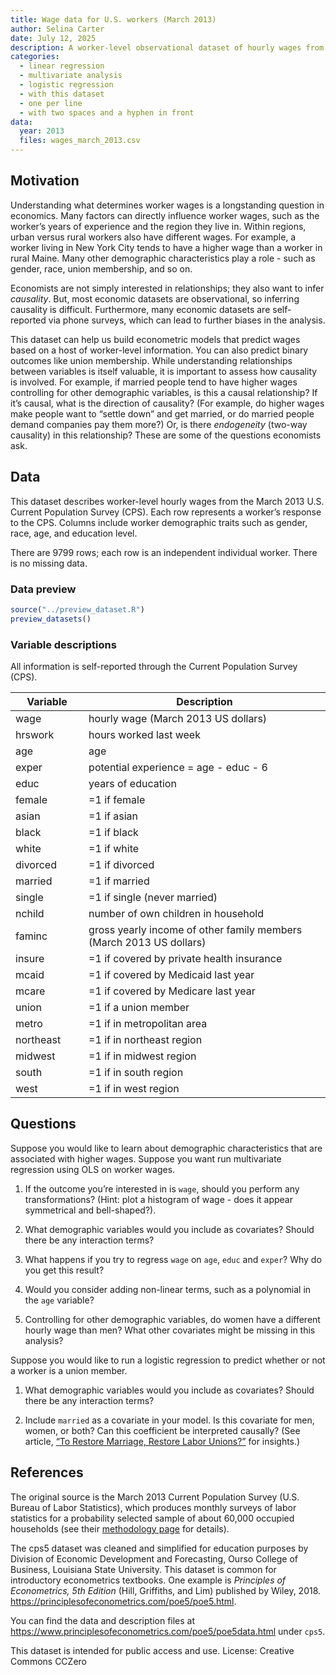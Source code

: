 ---
title: Wage data for U.S. workers (March 2013)
author: Selina Carter
date: July 12, 2025
description: A worker-level observational dataset of hourly wages from the March 2013 U.S. Current Population Survey, including worker demographic traits such as gender, race, age, and education level. This dataset is useful for multivariate regression to understand how hourly wages relate to worker traits. You can also predict categories via logistic regression.
categories:
  - linear regression
  - multivariate analysis
  - logistic regression
  - with this dataset
  - one per line
  - with two spaces and a hyphen in front
data:
  year: 2013
  files: wages_march_2013.csv
---

## Motivation

Understanding what determines worker wages is a longstanding question in economics. Many factors can directly influence worker wages, such as the worker's years of experience and the region they live in. Within regions, urban versus rural workers also have different wages. For example, a worker living in New York City tends to have a higher wage than a worker in rural Maine. Many other demographic characteristics play a role - such as gender, race, union membership, and so on.

Economists are not simply interested in relationships; they also want to infer *causality*. But, most economic datasets are observational, so inferring causality is difficult. Furthermore, many economic datasets are self-reported via phone surveys, which can lead to further biases in the analysis.

This dataset can help us build econometric models that predict wages based on a host of worker-level information. You can also predict binary outcomes like union membership. While understanding relationships between variables is itself valuable, it is important to assess how causality is involved. For example, if married people tend to have higher wages controlling for other demographic variables, is this a causal relationship? If it's causal, what is the direction of causality? (For example, do higher wages make people want to "settle down" and get married, or do married people demand companies pay them more?) Or, is there *endogeneity* (two-way causality) in this relationship? These are some of the questions economists ask.


## Data


This dataset describes worker-level hourly wages from the March 2013 U.S. Current Population Survey (CPS). Each row represents a worker's response to the CPS. Columns include worker demographic traits such as gender, race, age, and education level. 

There are 9799 rows; each row is an independent individual worker. There is no missing data.



### Data preview

```{r, echo=FALSE, results="asis"}
source("../preview_dataset.R")
preview_datasets()
```

### Variable descriptions

All information is self-reported through the Current Population Survey (CPS).

| Variable | Description |
|----|-------------|
| wage | hourly wage (March 2013 US dollars) |
| hrswork | hours worked last week |
| age | age |
| exper | potential experience = age - educ - 6 |
| educ | years of education |
| female | =1 if female |
| asian | =1 if asian |
| black | =1 if black |
| white | =1 if white |
| divorced | =1 if divorced |
| married | =1 if married |
| single | =1 if single (never married) |
| nchild | number of own children in household |
| faminc | gross yearly income of other family members (March 2013 US dollars) |
| insure | =1 if covered by private health insurance |
| mcaid | =1 if covered by Medicaid last year |
| mcare | =1 if covered by Medicare last year |
| union | =1 if a union member |
| metro | =1 if in metropolitan area |
| northeast | =1 if in northeast region |
| midwest | =1 if in midwest region |
| south | =1 if in south region |
| west | =1 if in west region |




## Questions

Suppose you would like to learn about demographic characteristics that are associated with higher wages. Suppose you want run multivariate regression using OLS on worker wages.

1. If the outcome you're interested in is `wage`, should you perform any transformations? (Hint: plot a histogram of wage - does it appear symmetrical and bell-shaped?).

2. What demographic variables would you include as covariates? Should there be any interaction terms?

3. What happens if you try to regress `wage` on `age`, `educ` and `exper`? Why do you get this result?

4. Would you consider adding non-linear terms, such as a polynomial in the `age` variable?

5. Controlling for other demographic variables, do women have a different hourly wage than men? What other covariates might be missing in this analysis?



Suppose you would like to run a logistic regression to predict whether or not a worker is a union member.

1. What demographic variables would you include as covariates? Should there be any interaction terms?

2. Include `married` as a covariate in your model. Is this covariate for men, women, or both? Can this coefficient be interpreted causally? (See article, ["To Restore Marriage, Restore Labor Unions?"](https://ifstudies.org/blog/to-restore-marriage-restore-labor-unions/) for insights.)



## References

The original source is the March 2013 Current Population Survey (U.S. Bureau of Labor Statistics), which produces monthly surveys of labor statistics for a probability selected sample of about 60,000 occupied households (see their [methodology page](https://www.census.gov/programs-surveys/cps/technical-documentation/methodology.html) for details). 


The cps5 dataset was cleaned and simplified for education purposes by Division of Economic Development and Forecasting, Ourso College of Business, Louisiana State University. This dataset is common for introductory econometrics textbooks. One example is *Principles of Econometrics, 5th Edition* (Hill, Griffiths, and Lim) published by Wiley, 2018. <https://principlesofeconometrics.com/poe5/poe5.html>.

You can find the data and description files at <https://www.principlesofeconometrics.com/poe5/poe5data.html> under `cps5`.


This dataset is intended for public access and use. License: Creative Commons CCZero


